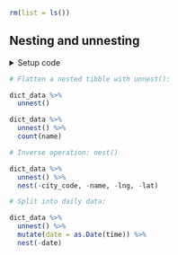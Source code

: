 ```r
rm(list = ls())
```


## Nesting and unnesting

<details><summary>Setup code</summary>
```r
### Nesting and unnesting

```
```r
library(tidyverse)
library(here)

dict <- readxl::read_excel(here("data/cities.xlsx"))

dict_data <-
  dict %>%
  mutate(data = map(weather_filename, ~ readxl::read_excel(here(.)))) %>%
  select(-weather_filename)
```
</details>


```r
# Flatten a nested tibble with unnest():
```
```r
dict_data %>%
  unnest()

dict_data %>%
  unnest() %>%
  count(name)
```


```r
# Inverse operation: nest()
```
```r
dict_data %>%
  unnest() %>%
  nest(-city_code, -name, -lng, -lat)
```


```r
# Split into daily data:
```
```r
dict_data %>%
  unnest() %>%
  mutate(date = as.Date(time)) %>%
  nest(-date)
```
